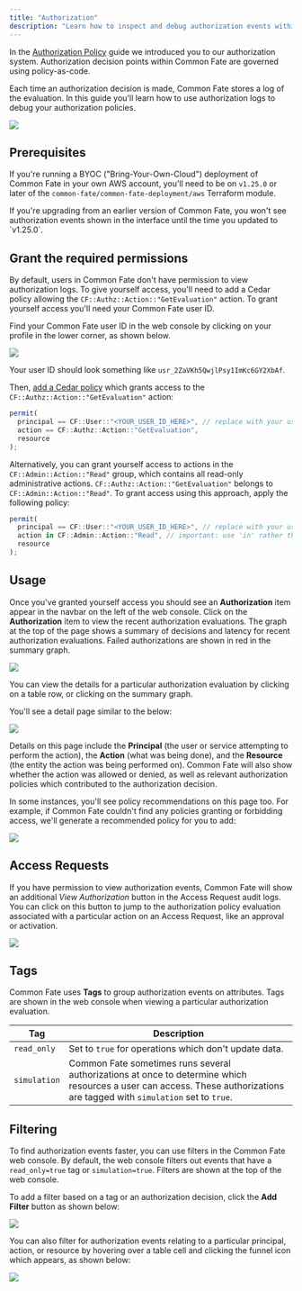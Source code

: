 ```yaml
---
title: "Authorization"
description: "Learn how to inspect and debug authorization events within Common Fate."
---
```


In the [Authorization Policy](/authz/introduction) guide we introduced you to our authorization system. Authorization decision points within Common Fate are governed using policy-as-code.

Each time an authorization decision is made, Common Fate stores a log of the evaluation. In this guide you'll learn how to use authorization logs to debug your authorization policies.

<img src="/images/authz-log-list.png" />

## Prerequisites

If you're running a BYOC ("Bring-Your-Own-Cloud") deployment of Common Fate in your own AWS account, you'll need to be on `v1.25.0` or later of the `common-fate/common-fate-deployment/aws` Terraform module.

<Note>
  If you're upgrading from an earlier version of Common Fate, you won't see
  authorization events shown in the interface until the time you updated to
  `v1.25.0`.
</Note>

## Grant the required permissions

By default, users in Common Fate don't have permission to view authorization logs. To give yourself access, you'll need to add a Cedar policy allowing the `CF::Authz::Action::"GetEvaluation"` action. To grant yourself access you'll need your Common Fate user ID.

Find your Common Fate user ID in the web console by clicking on your profile in the lower corner, as shown below.

<img src="/images/cf-find-user-id.png" />

Your user ID should look something like `usr_2ZaVKh5QwjlPsy1ImKc6GY2XbAf`.

Then, [add a Cedar policy](/authz/introduction#deploying-authorization-policies-to-terraform) which grants access to the `CF::Authz::Action::"GetEvaluation"` action:

```js
permit(
  principal == CF::User::"<YOUR_USER_ID_HERE>", // replace with your user ID, e.g. CF::User::"usr_2ZaVKh5QwjlPsy1ImKc6GY2XbAf"
  action == CF::Authz::Action::"GetEvaluation",
  resource
);
```

Alternatively, you can grant yourself access to actions in the `CF::Admin::Action::"Read"` group, which contains all read-only administrative actions. `CF::Authz::Action::"GetEvaluation"` belongs to `CF::Admin::Action::"Read"`. To grant access using this approach, apply the following policy:

```js
permit(
  principal == CF::User::"<YOUR_USER_ID_HERE>", // replace with your user ID, e.g. CF::User::"usr_2ZaVKh5QwjlPsy1ImKc6GY2XbAf"
  action in CF::Admin::Action::"Read", // important: use 'in' rather than '==', because this is a group of actions
  resource
);
```

## Usage

Once you've granted yourself access you should see an **Authorization** item appear in the navbar on the left of the web console. Click on the **Authorization** item to view the recent authorization evaluations. The graph at the top of the page shows a summary of decisions and latency for recent authorization evaluations. Failed authorizations are shown in red in the summary graph.

<img src="/images/authz-log-list.png" />

You can view the details for a particular authorization evaluation by clicking on a table row, or clicking on the summary graph.

You'll see a detail page similar to the below:

<img src="/images/cf-eval-example.png" />

Details on this page include the **Principal** (the user or service attempting to perform the action), the **Action** (what was being done), and the **Resource** (the entity the action was being performed on). Common Fate will also show whether the action was allowed or denied, as well as relevant authorization policies which contributed to the authorization decision.

In some instances, you'll see policy recommendations on this page too. For example, if Common Fate couldn't find any policies granting or forbidding access, we'll generate a recommended policy for you to add:

<img src="/images/cf-eval-example-no-matching-policy.png" />

## Access Requests

If you have permission to view authorization events, Common Fate will show an additional _View Authorization_ button in the Access Request audit logs. You can click on this button to jump to the authorization policy evaluation associated with a particular action on an Access Request, like an approval or activation.

<img src="/images/cf-access-request-authz-audit-trail.png" />

## Tags

Common Fate uses **Tags** to group authorization events on attributes. Tags are shown in the web console when viewing a particular authorization evaluation.

| Tag          | Description                                                                                                                                                                |
| ------------ | -------------------------------------------------------------------------------------------------------------------------------------------------------------------------- |
| `read_only`  | Set to `true` for operations which don't update data.                                                                                                                      |
| `simulation` | Common Fate sometimes runs several authorizations at once to determine which resources a user can access. These authorizations are tagged with `simulation` set to `true`. |

## Filtering

To find authorization events faster, you can use filters in the Common Fate web console. By default, the web console filters out events that have a `read_only=true` tag or `simulation=true`. Filters are shown at the top of the web console.

To add a filter based on a tag or an authorization decision, click the **Add Filter** button as shown below:

<img src="/images/cf-eval-add-filter.png" />

You can also filter for authorization events relating to a particular principal, action, or resource by hovering over a table cell and clicking the funnel icon which appears, as shown below:

<img src="/images/cf-eval-filter-cell.png" />
